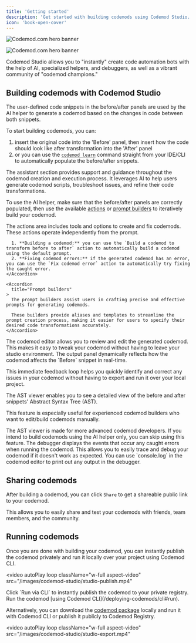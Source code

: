 ```yaml
---
title: 'Getting started'
description: 'Get started with building codemods using Codemod Studio.'
icon: 'book-open-cover'
---
```


<img
  className="block dark:hidden"
  src="/images/codemod-studio/codemod-studio-hero-light.jpg"
  alt="Codemod.com hero banner"
/>

<img
  className="hidden dark:block"
  src="/images/codemod-studio/codemod-studio-hero-dark.jpg"
  alt="Codemod.com hero banner"
/>


Codemod Studio allows you to "instantly" create code automation bots with the help of AI, specialized helpers, and debuggers, as well as a vibrant community of "codemod champions."

## Building codemods with Codemod Studio

<Steps>

<Step title="Add before/after snippets">
  The user-defined code snippets in the before/after panels are used by the AI helper to generate a codemod based on the changes in code between both snippets.

  To start building codemods, you can:
  1. insert the original code into the 'Before' panel, then insert how the code should look like after transformation into the 'After' panel
  2. or you can use the [`codemod learn`](/deploying-codemods/cli#codemod-learn) command straight from your IDE/CLI to automatically populate the before/after snippets.
  </Step>

  <Step title="Use AI helper">
  The assistant section provides support and guidance throughout the codemod creation and execution process. It leverages AI to help users generate codemod scripts, troubleshoot issues, and refine their code transformations.

  To use the AI helper, make sure that the before/after panels are correctly populated, then use the available [actions](#actions) or [prompt builders](#prompt-builders) to iteratively build your codemod.

  <AccordionGroup>
    <Accordion
      title="Actions"
    >
      The actions area includes tools and options to create and fix codemods. These actions operate independently from the prompt.

      1. **Building a codemod:** you can use the `Build a codemod to transform before to after` action to automatically build a codemod using the default prompt.
      2. **Fixing codemod errors:** if the generated codemod has an error, you can use the `Fix codemod error` action to automatically try fixing the caught error.
    </Accordion>

    <Accordion
      title="Prompt builders"
    >
      The prompt builders assist users in crafting precise and effective prompts for generating codemods.
      
      These builders provide aliases and templates to streamline the prompt creation process, making it easier for users to specify their desired code transformations accurately.
    </Accordion>
  </AccordionGroup>
</Step>

<Step title="Codemod editor">
  The codemod editor allows you to review and edit the generated codemod. This makes it easy to tweak your codemod without having to leave your studio environment.
</Step>

<Step title="Output panel">
  The output panel dynamically reflects how the codemod affects the `Before` snippet in real-time.
  
  This immediate feedback loop helps you quickly identify and correct any issues in your codemod without having to export and run it over your local project.
</Step>

<Step title="AST viewer">
  The AST viewer enables you to see a detailed view of the before and after snippets' Abstract Syntax Tree (AST).
  
  This feature is especially useful for experienced codemod builders who want to edit/build codemods manually.

  <Note>
    The AST viewer is made for more advanced codemod developers. If you intend to build codemods using the AI helper only, you can skip using this feature.
  </Note>
</Step>

<Step title="Debugger">
  The debugger displays the events that occur any caught errors when running the codemod. This allows you to easily trace and debug your codemod if it doesn't work as expected.

  <Tip>
    You can use `console.log` in the codemod editor to print out any output in the debugger.
  </Tip>
</Step>

</Steps>

## Sharing codemods

After building a codemod, you can click `Share` to get a shareable public link to your codemod.

This allows you to easily share and test your codemods with friends, team members, and the community.

## Running codemods

Once you are done with building your codemod, you can instantly publish the codemod privately and run it locally over your project using Codemod CLI.

<video
  autoPlay
  loop
  className="w-full aspect-video"
  src="/images/codemod-studio/studio-publish.mp4"
></video>


<Steps>
  <Step title="Publish codemod">
    Click `Run via CLI` to instantly publish the codemod to your private registry.
  </Step>
  <Step title="Run via Codemod CLI">
    Run the codemod [using Codemod CLI](/deploying-codemods/cli#run).
  </Step>
</Steps>

Alternatively, you can download the [codemod package](/codemod-registry/introduction#required-codemod-package-structure) locally and run it with Codemod CLI or publish it publicly to Codemod Registry.

<video
  autoPlay
  loop
  className="w-full aspect-video"
  src="/images/codemod-studio/studio-export.mp4"
></video>